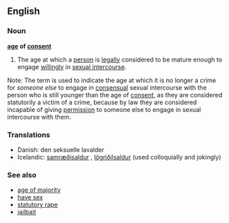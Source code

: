 ==English==

===Noun===
'''[[age]] of [[consent]]'''

# The age at which a [[person]] is [[legally]] considered to be mature enough to engage [[willingly]] in [[sexual intercourse]].
Note: The term is used to indicate the age at which it is no longer a crime for ''someone else'' to engage in [[consensual]] sexual intercourse with the person who is still younger than the age of [[consent]], as they are considered statutorily a victim of a crime, because by law they are considered incapable of giving [[permission]] to someone else to engage in sexual intercourse with them.

===Translations===
{{rfc-level|Translations at L3+ (AutoFormat would have corrected level of Translations)}}
*Danish: den seksuelle lavalder
*Icelandic: [[samræðisaldur]] {{m}}, [[lögriðilsaldur]] {{m}} (used colloquially and jokingly)

===See also===
* [[age of majority]]
* [[have sex]]
* [[statutory rape]]
* [[jailbait]]